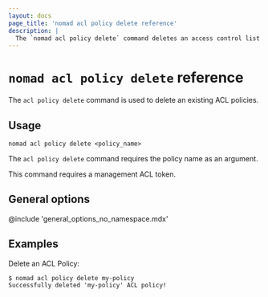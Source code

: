 ```yaml
---
layout: docs
page_title: 'nomad acl policy delete reference'
description: |
  The `nomad acl policy delete` command deletes an access control list (ACL) policy.
---
```


# `nomad acl policy delete` reference

The `acl policy delete` command is used to delete an existing ACL policies.

## Usage

```plaintext
nomad acl policy delete <policy_name>
```

The `acl policy delete` command requires the policy name as an argument.

This command requires a management ACL token.

## General options

@include 'general_options_no_namespace.mdx'

## Examples

Delete an ACL Policy:

```shell-session
$ nomad acl policy delete my-policy
Successfully deleted 'my-policy' ACL policy!
```
